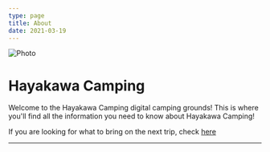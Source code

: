```yaml
---
type: page
title: About
date: 2021-03-19
---
```



<div style={{backgroundColor: 'white', width: '100%', height: 300, overflow: 'hidden'}}>
<img
  src="/images/hayakawa-campfire.jpg"
  alt="Photo"
  priority
  className="next-image"
  style={{ margin: '0px', objectFit: 'cover', width: '100%', height: '100%' }}
/>
</div>

# Hayakawa Camping

Welcome to the Hayakawa Camping digital camping grounds! This is where you'll find all the information you need to know about Hayakawa Camping!

If you are looking for what to bring on the next trip, check [here](/posts/2024-pre-trip)

---
